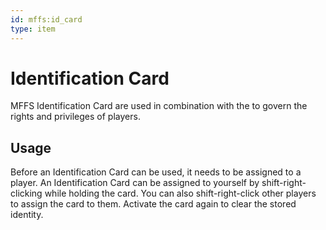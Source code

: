 ```yaml
---
id: mffs:id_card
type: item
---
```


# Identification Card

MFFS Identification Card are used in combination with the [](@mffs:biometric_identifier) to govern the rights and
privileges of players.

<PrefabObtaining />

## Usage

Before an Identification Card can be used, it needs to be assigned to a player. An Identification Card can be assigned
to yourself by shift-right-clicking while holding the card. You can also shift-right-click other players to assign the
card to them. Activate the card again to clear the stored identity.
